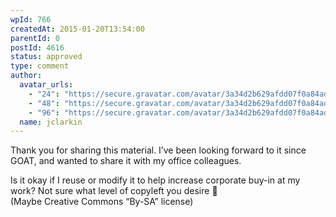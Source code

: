 ```yaml
---
wpId: 766
createdAt: 2015-01-20T13:54:00
parentId: 0
postId: 4616
status: approved
type: comment
author:
  avatar_urls:
    - "24": "https://secure.gravatar.com/avatar/3a34d2b629afdd07f0a84ad333688d8d?s=24&d=mm&r=g"
    - "48": "https://secure.gravatar.com/avatar/3a34d2b629afdd07f0a84ad333688d8d?s=48&d=mm&r=g"
    - "96": "https://secure.gravatar.com/avatar/3a34d2b629afdd07f0a84ad333688d8d?s=96&d=mm&r=g"
  name: jclarkin
---
```


Thank you for sharing this material. I’ve been looking forward to it since GOAT, and wanted to share it with my office colleagues.

Is it okay if I reuse or modify it to help increase corporate buy-in at my work? Not sure what level of copyleft you desire 🙂  
(Maybe Creative Commons “By-SA” license)